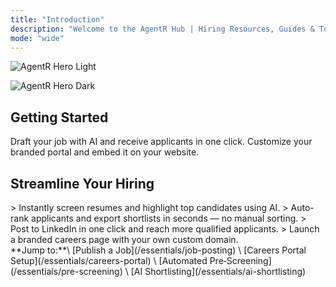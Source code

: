 ```yaml
---
title: "Introduction"
description: "Welcome to the AgentR Hub | Hiring Resources, Guides & Tools — your central resource for smarter, faster hiring. This is where you’ll find everything you need to get the most out of AgentR — from publishing jobs in one click to automating shortlisting and screening with AI. Whether you're just getting started or optimizing your workflow, the Hub is here to help you hire efficiently, at scale, and without bias."
mode: "wide"
---
```


<img
  className="block dark:hidden"
  src="/images/agentR-hero.png"
  alt="AgentR Hero Light"
/>

<img
  className="hidden dark:block"
  src="/images/agentR-hero.png"
  alt="AgentR Hero Dark"
/>

## Getting Started

<CardGroup cols={2}>
  <Card title="Create & Publish a Job" icon="pen-to-square" href="/essentials/job-posting">
    Draft your job with AI and receive applicants in one click.
  </Card>
  <Card title="Setup Careers Portal" icon="building" href="/essentials/careers-portal">
    Customize your branded portal and embed it on your website.
  </Card>
</CardGroup>

## Streamline Your Hiring

<CardGroup cols={2}>
  <Card title="Automated Pre‑Screening" icon="robot" href="/essentials/pre-screening">
    > Instantly screen resumes and highlight top candidates using AI.
  </Card>
  <Card title="AI Shortlisting" icon="list-check" href="/essentials/ai-shortlisting">
    > Auto-rank applicants and export shortlists in seconds — no manual sorting.
  </Card>
</CardGroup>

<CardGroup cols={2}>
  <Card title="Sharing your job on LinkedIn" icon="share" href="/essentials/share-job">
    > Post to LinkedIn in one click and reach more qualified applicants.
  </Card>
  <Card title="Building an Employeer Brand" icon="globe" href="/essentials/setting-custom-domain">
    > Launch a branded careers page with your own custom domain.
  </Card>
</CardGroup>

<div style={{ marginTop:"2rem" }}>
**Jump to:**\
[Publish a Job](/essentials/job-posting) \
[Careers Portal Setup](/essentials/careers-portal) \
[Automated Pre‑Screening](/essentials/pre-screening) \
[AI Shortlisting](/essentials/ai-shortlisting)

</div>